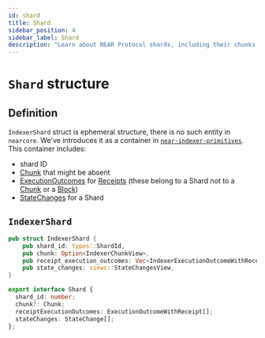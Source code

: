 ```yaml
---
id: shard
title: Shard 
sidebar_position: 4
sidebar_label: Shard
description: "Learn about NEAR Protocol shards, including their chunks, execution outcomes, and state changes."
---
```



# `Shard` structure

## Definition

`IndexerShard` struct is ephemeral structure, there is no such entity in `nearcore`. We've introduces it as a container in [`near-indexer-primitives`](https://crates.io/crates/near-indexer-primitives). This container includes:

- shard ID
- [Chunk](chunk.mdx) that might be absent
- [ExecutionOutcomes](execution_outcome.mdx) for [Receipts](receipt.mdx) (these belong to a Shard not to a [Chunk](chunk.mdx) or a [Block](block.mdx))
- [StateChanges](state_change.mdx) for a Shard

## `IndexerShard`

<Tabs>
  <TabItem value="rust" label="Rust">

```rust links=1
pub struct IndexerShard {
    pub shard_id: types::ShardId,
    pub chunk: Option<IndexerChunkView>,
    pub receipt_execution_outcomes: Vec<IndexerExecutionOutcomeWithReceipt>,
    pub state_changes: views::StateChangesView,
}
```

  </TabItem>
  <TabItem value="typescript" value="TypeScript">

```ts links=1
export interface Shard {
  shard_id: number;
  chunk?: Chunk;
  receiptExecutionOutcomes: ExecutionOutcomeWithReceipt[];
  stateChanges: StateChange[];
};
```

  </TabItem>
</Tabs>
